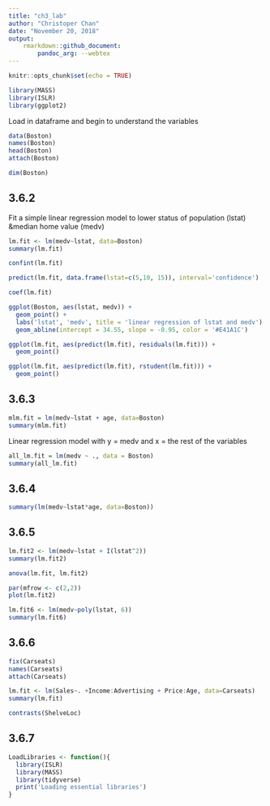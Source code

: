 ```yaml
---
title: "ch3_lab"
author: "Christoper Chan"
date: "November 20, 2018"
output:
    rmarkdown::github_document:
        pandoc_arg: --webtex
---
```


```r
knitr::opts_chunk$set(echo = TRUE)
```

```r
library(MASS)
library(ISLR)
library(ggplot2)
```

Load in dataframe and begin to understand the variables
```r
data(Boston)
names(Boston)
head(Boston)
attach(Boston)
```

```r
dim(Boston)
```


## 3.6.2
Fit a simple linear regression model to lower status of population (lstat) &median home value (medv)

```r
lm.fit <- lm(medv~lstat, data=Boston)
summary(lm.fit)
```

```r
confint(lm.fit)
```

```r
predict(lm.fit, data.frame(lstat=c(5,10, 15)), interval='confidence')
```

```r
coef(lm.fit)
```

```r
ggplot(Boston, aes(lstat, medv)) +
  geom_point() +
  labs('lstat', 'medv', title = 'linear regression of lstat and medv') +
  geom_abline(intercept = 34.55, slope = -0.95, color = '#E41A1C')
```


```r
ggplot(lm.fit, aes(predict(lm.fit), residuals(lm.fit))) +
  geom_point()
```

```r
ggplot(lm.fit, aes(predict(lm.fit), rstudent(lm.fit))) +
  geom_point()
```

## 3.6.3
```r
mlm.fit = lm(medv~lstat + age, data=Boston)
summary(mlm.fit)
```

Linear regression model with y = medv and x = the rest of the variables
```r
all_lm.fit = lm(medv ~ ., data = Boston)
summary(all_lm.fit)
```

## 3.6.4
```r
summary(lm(medv~lstat*age, data=Boston))

```

## 3.6.5
```r
lm.fit2 <- lm(medv~lstat + I(lstat^2))
summary(lm.fit2)
```

```r
anova(lm.fit, lm.fit2)
```

```r
par(mfrow <- c(2,2))
plot(lm.fit2)
```

```r
lm.fit6 <- lm(medv~poly(lstat, 6))
summary(lm.fit6)
```

## 3.6.6
```r
fix(Carseats)
names(Carseats)
attach(Carseats)
```

```r
lm.fit <- lm(Sales~. +Income:Advertising + Price:Age, data=Carseats)
summary(lm.fit)
```

```r
contrasts(ShelveLoc)
```

## 3.6.7
```r
LoadLibraries <- function(){
  library(ISLR)
  library(MASS)
  library(tidyverse)
  print('Loading essential libraries')
}
```














